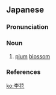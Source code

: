 ==Japanese==
{{ja-kanjitab|り|か|yomi=o}}

===Pronunciation===
{{ja-pron|yomi=o|りか|acc=1|acc_ref=DJR}}

===Noun===
{{ja-noun|りか|hhira=りくわ}}

# [[plum]] [[blossom]]

===References===
<references/>

[[ko:李花]]